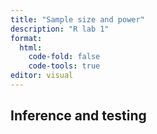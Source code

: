 ```yaml
---
title: "Sample size and power"
description: "R lab 1"
format: 
  html:
    code-fold: false
    code-tools: true
editor: visual
---
```


## Inference and testing 

